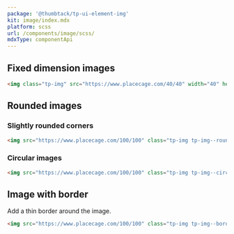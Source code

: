 ```yaml
---
package: '@thumbtack/tp-ui-element-img'
kit: image/index.mdx
platform: scss
url: /components/image/scss/
mdxType: componentApi
---
```



## Fixed dimension images

```html
<img class="tp-img" src="https://www.placecage.com/40/40" width="40" height="40" />
```

## Rounded images

### Slightly rounded corners

```html
<img src="https://www.placecage.com/100/100" class="tp-img tp-img--round" />
```

### Circular images

```html
<img src="https://www.placecage.com/100/100" class="tp-img tp-img--circle" />
```

## Image with border

Add a thin border around the image.

```html
<img src="https://www.placecage.com/100/100" class="tp-img tp-img--border" />
```
